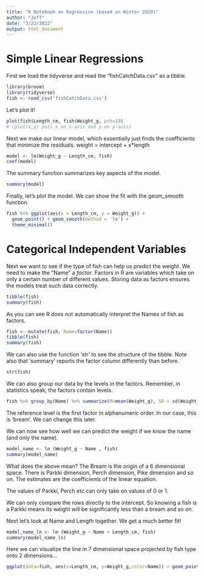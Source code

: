 ```yaml
---
title: "R Notebook on Regression (based on Winter 2020)"
author: "Jeff"
date: "3/22/2022"
output: html_document
---
```


# Simple Linear Regressions

First we load the tidyverse and read the "fishCatchData.csv" as a tibble.

```r
library(broom)
library(tidyverse)
fish <- read_csv('fishCatchData.csv')
```

Let's plot it!

```r
plot(fish$Length_cm, fish$Weight_g, pch=19)  
# (plot(x,y) puts x on x-axis and y on y-axis)
```


Next we make our linear model, which essentially just finds the coefficients that minimize the residuals.
weight = intercept + x*length

```r
model <- lm(Weight_g ~ Length_cm, fish)
coef(model)
```

The summary function summarizes key aspects of the model.
```r
summary(model)
```

Finally, let's plot the model. We can show the fit with the geom_smooth function.
```r
fish %>% ggplot(aes(x = Length_cm, y = Weight_g)) +
  geom_point() + geom_smooth(method = 'lm') +
  theme_minimal()
```

# Categorical Independent Variables 

Next we want to see if the type of fish can help us predict the weight. We need to make the "Name" a *factor*. Factors in R are variables which take on only a certain number of different values. Storing data as factors ensures the models treat such data correctly. 

```r
tibble(fish)
summary(fish)
```
As you can see R does not automatically interpret the Names of fish as factors.

```r
fish <- mutate(fish, Name=factor(Name))
tibble(fish)
summary(fish)
```

We can also use the function 'str' to see the structure of the tibble. Note also that 'summary' reports the factor column differently than before.
```r
str(fish)
```

We can also group our data by the levels in the factors. Remember, in statistics speak, the factors contain levels.
```r
fish %>% group_by(Name) %>% summarize(M=mean(Weight_g), SD = sd(Weight_g))
```
The reference level is the first factor in alphanumeric order. In our case, this is 'bream'. We can change this later.

We can now see how well we can predict the weight if we know the name (and only the name).
```r
model_name <- lm (Weight_g ~ Name , fish)
summary(model_name)
```
What does the above mean? The Bream is the origin of a 6 dimensional space. There is Parkki dimension, Perch dimension, Pike dimension and so on. The estimates are the coefficients of the linear equation.

The values of Parkki, Perch etc can only take on values of 0 or 1. 

We can only compare the rows directly to the intercept. So knowing a fish is a Parkki means its weight will be significantly less than a bream and so on.


Next let's look at Name and Length together. We get a much better fit!
```r
model_name_ln <- lm (Weight_g ~ Name + Length_cm, fish)
summary(model_name_ln)
```

Here we can visualize the line in 7 dimensional space projected by fish type onto 2 dimensions...
```r
ggplot(data=fish, aes(x=Length_cm, y=Weight_g,color=Name)) + geom_point() + geom_smooth(method='lm') 
```
